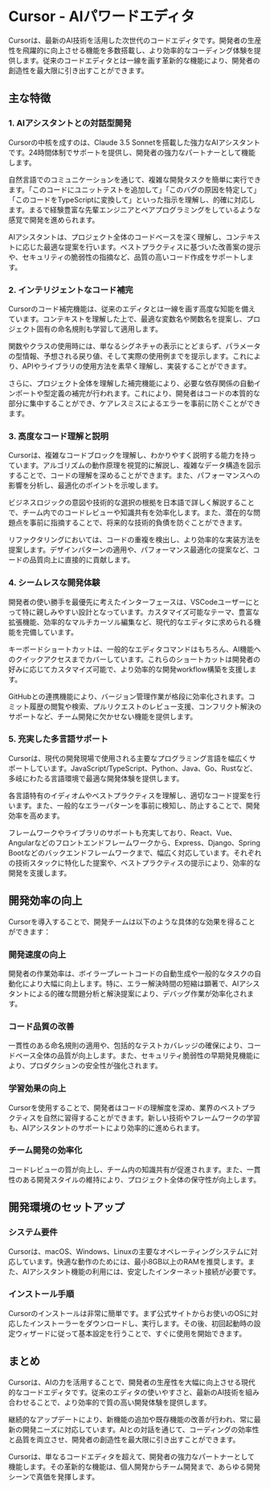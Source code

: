 # Cursor - AIパワードエディタ

Cursorは、最新のAI技術を活用した次世代のコードエディタです。開発者の生産性を飛躍的に向上させる機能を多数搭載し、より効率的なコーディング体験を提供します。従来のコードエディタとは一線を画す革新的な機能により、開発者の創造性を最大限に引き出すことができます。

## 主な特徴

### 1. AIアシスタントとの対話型開発

Cursorの中核を成すのは、Claude 3.5 Sonnetを搭載した強力なAIアシスタントです。24時間体制でサポートを提供し、開発者の強力なパートナーとして機能します。

自然言語でのコミュニケーションを通じて、複雑な開発タスクを簡単に実行できます。「このコードにユニットテストを追加して」「このバグの原因を特定して」「このコードをTypeScriptに変換して」といった指示を理解し、的確に対応します。まるで経験豊富な先輩エンジニアとペアプログラミングをしているような感覚で開発を進められます。

AIアシスタントは、プロジェクト全体のコードベースを深く理解し、コンテキストに応じた最適な提案を行います。ベストプラクティスに基づいた改善案の提示や、セキュリティの脆弱性の指摘など、品質の高いコード作成をサポートします。

### 2. インテリジェントなコード補完

Cursorのコード補完機能は、従来のエディタとは一線を画す高度な知能を備えています。コンテキストを理解した上で、最適な変数名や関数名を提案し、プロジェクト固有の命名規則も学習して適用します。

関数やクラスの使用時には、単なるシグネチャの表示にとどまらず、パラメータの型情報、予想される戻り値、そして実際の使用例までを提示します。これにより、APIやライブラリの使用方法を素早く理解し、実装することができます。

さらに、プロジェクト全体を理解した補完機能により、必要な依存関係の自動インポートや型定義の補完が行われます。これにより、開発者はコードの本質的な部分に集中することができ、ケアレスミスによるエラーを事前に防ぐことができます。

### 3. 高度なコード理解と説明

Cursorは、複雑なコードブロックを理解し、わかりやすく説明する能力を持っています。アルゴリズムの動作原理を視覚的に解説し、複雑なデータ構造を図示することで、コードの理解を深めることができます。また、パフォーマンスへの影響を分析し、最適化のポイントを示唆します。

ビジネスロジックの意図や技術的な選択の根拠を日本語で詳しく解説することで、チーム内でのコードレビューや知識共有を効率化します。また、潜在的な問題点を事前に指摘することで、将来的な技術的負債を防ぐことができます。

リファクタリングにおいては、コードの重複を検出し、より効率的な実装方法を提案します。デザインパターンの適用や、パフォーマンス最適化の提案など、コードの品質向上に直接的に貢献します。

### 4. シームレスな開発体験

開発者の使い勝手を最優先に考えたインターフェースは、VSCodeユーザーにとって特に親しみやすい設計となっています。カスタマイズ可能なテーマ、豊富な拡張機能、効率的なマルチカーソル編集など、現代的なエディタに求められる機能を完備しています。

キーボードショートカットは、一般的なエディタコマンドはもちろん、AI機能へのクイックアクセスまでカバーしています。これらのショートカットは開発者の好みに応じてカスタマイズ可能で、より効率的な開発workflow構築を支援します。

GitHubとの連携機能により、バージョン管理作業が格段に効率化されます。コミット履歴の閲覧や検索、プルリクエストのレビュー支援、コンフリクト解決のサポートなど、チーム開発に欠かせない機能を提供します。

### 5. 充実した多言語サポート

Cursorは、現代の開発現場で使用される主要なプログラミング言語を幅広くサポートしています。JavaScript/TypeScript、Python、Java、Go、Rustなど、多岐にわたる言語環境で最適な開発体験を提供します。

各言語特有のイディオムやベストプラクティスを理解し、適切なコード提案を行います。また、一般的なエラーパターンを事前に検知し、防止することで、開発効率を高めます。

フレームワークやライブラリのサポートも充実しており、React、Vue、Angularなどのフロントエンドフレームワークから、Express、Django、Spring Bootなどのバックエンドフレームワークまで、幅広く対応しています。それぞれの技術スタックに特化した提案や、ベストプラクティスの提示により、効率的な開発を支援します。

## 開発効率の向上

Cursorを導入することで、開発チームは以下のような具体的な効果を得ることができます：

### 開発速度の向上
開発者の作業効率は、ボイラープレートコードの自動生成や一般的なタスクの自動化により大幅に向上します。特に、エラー解決時間の短縮は顕著で、AIアシスタントによる的確な問題分析と解決提案により、デバッグ作業が効率化されます。

### コード品質の改善
一貫性のある命名規則の適用や、包括的なテストカバレッジの確保により、コードベース全体の品質が向上します。また、セキュリティ脆弱性の早期発見機能により、プロダクションの安全性が強化されます。

### 学習効果の向上
Cursorを使用することで、開発者はコードの理解度を深め、業界のベストプラクティスを自然に習得することができます。新しい技術やフレームワークの学習も、AIアシスタントのサポートにより効率的に進められます。

### チーム開発の効率化
コードレビューの質が向上し、チーム内の知識共有が促進されます。また、一貫性のある開発スタイルの維持により、プロジェクト全体の保守性が向上します。

## 開発環境のセットアップ

### システム要件
Cursorは、macOS、Windows、Linuxの主要なオペレーティングシステムに対応しています。快適な動作のためには、最小8GB以上のRAMを推奨します。また、AIアシスタント機能の利用には、安定したインターネット接続が必要です。

### インストール手順
Cursorのインストールは非常に簡単です。まず公式サイトからお使いのOSに対応したインストーラーをダウンロードし、実行します。その後、初回起動時の設定ウィザードに従って基本設定を行うことで、すぐに使用を開始できます。

## まとめ

Cursorは、AIの力を活用することで、開発者の生産性を大幅に向上させる現代的なコードエディタです。従来のエディタの使いやすさと、最新のAI技術を組み合わせることで、より効率的で質の高い開発体験を提供します。

継続的なアップデートにより、新機能の追加や既存機能の改善が行われ、常に最新の開発ニーズに対応しています。AIとの対話を通じて、コーディングの効率性と品質を両立させ、開発者の創造性を最大限に引き出すことができます。

Cursorは、単なるコードエディタを超えて、開発者の強力なパートナーとして機能します。その革新的な機能は、個人開発からチーム開発まで、あらゆる開発シーンで真価を発揮します。
